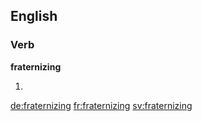 ==English==

===Verb===
'''fraternizing'''

# {{present participle of|fraternize}}

[[de:fraternizing]]
[[fr:fraternizing]]
[[sv:fraternizing]]